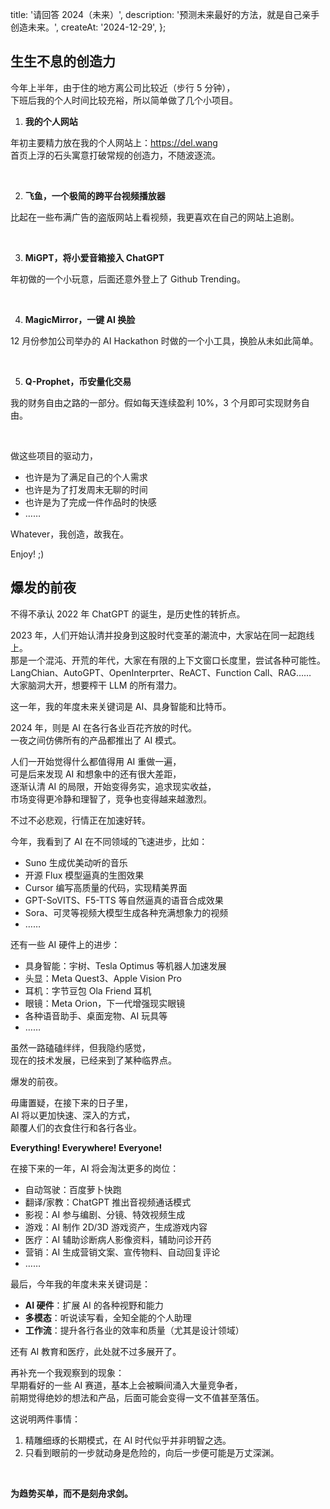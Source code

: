   title: '请回答 2024（未来）',
  description: '预测未来最好的方法，就是自己亲手创造未来。',
  createAt: '2024-12-29',
};

## 生生不息的创造力

今年上半年，由于住的地方离公司比较近（步行 5 分钟），\
下班后我的个人时间比较充裕，所以简单做了几个小项目。

1. **我的个人网站**

年初主要精力放在我的个人网站上：https://del.wang \
首页上浮的石头寓意打破常规的创造力，不随波逐流。


<BaseImage src={del.src} />

<br />

2. **飞鱼，一个极简的跨平台视频播放器**

比起在一些布满广告的盗版网站上看视频，我更喜欢在自己的网站上追剧。


<BaseImage src={feiyu.src} />

<br />

3. **MiGPT，将小爱音箱接入 ChatGPT**

年初做的一个小玩意，后面还意外登上了 Github Trending。


<BaseImage src={migpt.src} />

<br />

4. **MagicMirror，一键 AI 换脸**

12 月份参加公司举办的 AI Hackathon 时做的一个小工具，换脸从未如此简单。


<BaseImage src={magic.src} />

<br />

5. **Q-Prophet，币安量化交易**

我的财务自由之路的一部分。假如每天连续盈利 10%，3 个月即可实现财务自由。


<BaseImage src={crypto.src} />

<br />

做这些项目的驱动力，

- 也许是为了满足自己的个人需求
- 也许是为了打发周末无聊的时间
- 也许是为了完成一件作品时的快感
- ……

Whatever，我创造，故我在。

Enjoy! ;)

## 爆发的前夜

不得不承认 2022 年 ChatGPT 的诞生，是历史性的转折点。

2023 年，人们开始认清并投身到这股时代变革的潮流中，大家站在同一起跑线上。\
那是一个混沌、开荒的年代，大家在有限的上下文窗口长度里，尝试各种可能性。\
LangChian、AutoGPT、OpenInterprter、ReACT、Function Call、RAG……\
大家脑洞大开，想要榨干 LLM 的所有潜力。

这一年，我的年度未来关键词是 AI、具身智能和比特币。

2024 年，则是 AI 在各行各业百花齐放的时代。\
一夜之间仿佛所有的产品都推出了 AI 模式。

人们一开始觉得什么都值得用 AI 重做一遍，\
可是后来发现 AI 和想象中的还有很大差距，\
逐渐认清 AI 的局限，开始变得务实，追求现实收益，\
市场变得更冷静和理智了，竞争也变得越来越激烈。

不过不必悲观，行情正在加速好转。

今年，我看到了 AI 在不同领域的飞速进步，比如：

- Suno 生成优美动听的音乐
- 开源 Flux 模型逼真的生图效果
- Cursor 编写高质量的代码，实现精美界面
- GPT-SoVITS、F5-TTS 等自然逼真的语音合成效果
- Sora、可灵等视频大模型生成各种充满想象力的视频
- ……

还有一些 AI 硬件上的进步：

- 具身智能：宇树、Tesla Optimus 等机器人加速发展
- 头显：Meta Quest3、Apple Vision Pro
- 耳机：字节豆包 Ola Friend 耳机
- 眼镜：Meta Orion，下一代增强现实眼镜
- 各种语音助手、桌面宠物、AI 玩具等
- ……

虽然一路磕磕绊绊，但我隐约感觉，\
现在的技术发展，已经来到了某种临界点。

爆发的前夜。

毋庸置疑，在接下来的日子里，\
AI 将以更加快速、深入的方式，\
颠覆人们的衣食住行和各行各业。

**Everything! Everywhere! Everyone!**

在接下来的一年，AI 将会淘汰更多的岗位：

- 自动驾驶：百度萝卜快跑
- 翻译/家教：ChatGPT 推出音视频通话模式
- 影视：AI 参与编剧、分镜、特效视频生成
- 游戏：AI 制作 2D/3D 游戏资产，生成游戏内容
- 医疗：AI 辅助诊断病人影像资料，辅助问诊开药
- 营销：AI 生成营销文案、宣传物料、自动回复评论
- ……

最后，今年我的年度未来关键词是：

- **AI 硬件**：扩展 AI 的各种视野和能力
- **多模态**：听说读写看，全知全能的个人助理
- **工作流**：提升各行各业的效率和质量（尤其是设计领域）

还有 AI 教育和医疗，此处就不过多展开了。

再补充一个我观察到的现象：\
早期看好的一些 AI 赛道，基本上会被瞬间涌入大量竞争者，\
前期觉得绝妙的想法和产品，后面可能会变得一文不值甚至落伍。

这说明两件事情：

1. 精雕细琢的长期模式，在 AI 时代似乎并非明智之选。
2. 只看到眼前的一步就动身是危险的，向后一步便可能是万丈深渊。

<br />

**为趋势买单，而不是刻舟求剑。**

<br />
